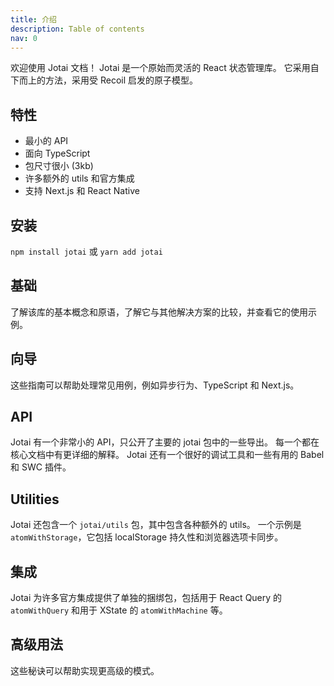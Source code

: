 ```yaml
---
title: 介绍
description: Table of contents
nav: 0
---
```


欢迎使用 Jotai 文档！ Jotai 是一个原始而灵活的 React 状态管理库。 它采用自下而上的方法，采用受 Recoil 启发的原子模型。

## 特性

- 最小的 API
- 面向 TypeScript
- 包尺寸很小 (3kb)
- 许多额外的 utils 和官方集成
- 支持 Next.js 和 React Native

## 安装

`npm install jotai` 或 `yarn add jotai`

## 基础

了解该库的基本概念和原语，了解它与其他解决方案的比较，并查看它的使用示例。

<TOC section="basics" />

## 向导

这些指南可以帮助处理常见用例，例如异步行为、TypeScript 和 Next.js。

<TOC section="guides" />

## API

Jotai 有一个非常小的 API，只公开了主要的 jotai 包中的一些导出。 每一个都在核心文档中有更详细的解释。 Jotai 还有一个很好的调试工具和一些有用的 Babel 和 SWC 插件。

<TOC section="api" />

## Utilities

Jotai 还包含一个 `jotai/utils` 包，其中包含各种额外的 utils。 一个示例是 `atomWithStorage`，它包括 localStorage 持久性和浏览器选项卡同步。

<TOC section="utils" />

## 集成

Jotai 为许多官方集成提供了单独的捆绑包，包括用于 React Query 的 `atomWithQuery` 和用于 XState 的 `atomWithMachine` 等。

<TOC section="integrations" />

## 高级用法

这些秘诀可以帮助实现更高级的模式。

<TOC section="advanced-recipes" />
